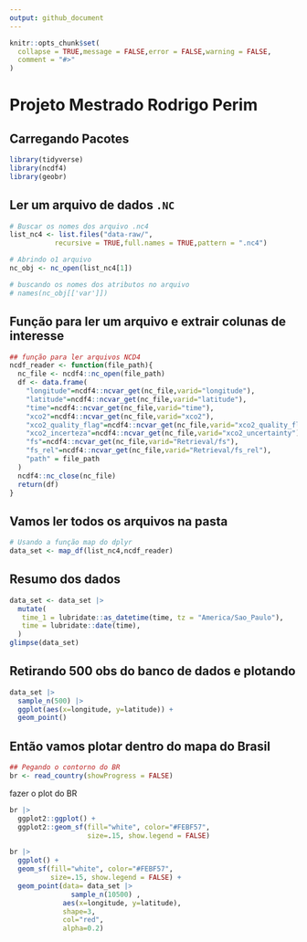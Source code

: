 ```yaml
---
output: github_document
---
```


<!-- README.md is generated from README.Rmd. Please edit that file -->

```r
knitr::opts_chunk$set(
  collapse = TRUE,message = FALSE,error = FALSE,warning = FALSE,
  comment = "#>"
)
```

# Projeto Mestrado Rodrigo Perim

## Carregando Pacotes

```r
library(tidyverse)
library(ncdf4)
library(geobr)
```

## Ler um arquivo de dados `.NC`

```r
# Buscar os nomes dos arquivo .nc4
list_nc4 <- list.files("data-raw/",
           recursive = TRUE,full.names = TRUE,pattern = ".nc4")

# Abrindo o1 arquivo
nc_obj <- nc_open(list_nc4[1])

# buscando os nomes dos atributos no arquivo
# names(nc_obj[['var']])
```

## Função para ler um arquivo e extrair colunas de interesse

```r
## função para ler arquivos NCD4
ncdf_reader <- function(file_path){
  nc_file <- ncdf4::nc_open(file_path)
  df <- data.frame(
    "longitude"=ncdf4::ncvar_get(nc_file,varid="longitude"),
    "latitude"=ncdf4::ncvar_get(nc_file,varid="latitude"),
    "time"=ncdf4::ncvar_get(nc_file,varid="time"),
    "xco2"=ncdf4::ncvar_get(nc_file,varid="xco2"),
    "xco2_quality_flag"=ncdf4::ncvar_get(nc_file,varid="xco2_quality_flag"),
    "xco2_incerteza"=ncdf4::ncvar_get(nc_file,varid="xco2_uncertainty"),
    "fs"=ncdf4::ncvar_get(nc_file,varid="Retrieval/fs"),
    "fs_rel"=ncdf4::ncvar_get(nc_file,varid="Retrieval/fs_rel"),
    "path" = file_path
  )
  ncdf4::nc_close(nc_file)
  return(df)
}
```

## Vamos ler todos os arquivos na pasta
```r
# Usando a função map do dplyr
data_set <- map_df(list_nc4,ncdf_reader)
```

## Resumo dos dados
```r
data_set <- data_set |> 
  mutate(
   time_1 = lubridate::as_datetime(time, tz = "America/Sao_Paulo"),
   time = lubridate::date(time),
  )
glimpse(data_set)
```

## Retirando 500 obs do banco de dados e plotando

```r
data_set |> 
  sample_n(500) |> 
  ggplot(aes(x=longitude, y=latitude)) +
  geom_point()
```

## Então vamos plotar dentro do mapa do Brasil

```r
## Pegando o contorno do BR
br <- read_country(showProgress = FALSE)
```
fazer o plot do BR

```r
br |>
  ggplot2::ggplot() +
  ggplot2::geom_sf(fill="white", color="#FEBF57",
                   size=.15, show.legend = FALSE)
```

```r
br |>
  ggplot() +
  geom_sf(fill="white", color="#FEBF57",
          size=.15, show.legend = FALSE) +
  geom_point(data= data_set |> 
               sample_n(10500) ,
             aes(x=longitude, y=latitude),
             shape=3,
             col="red",
             alpha=0.2)
```
















